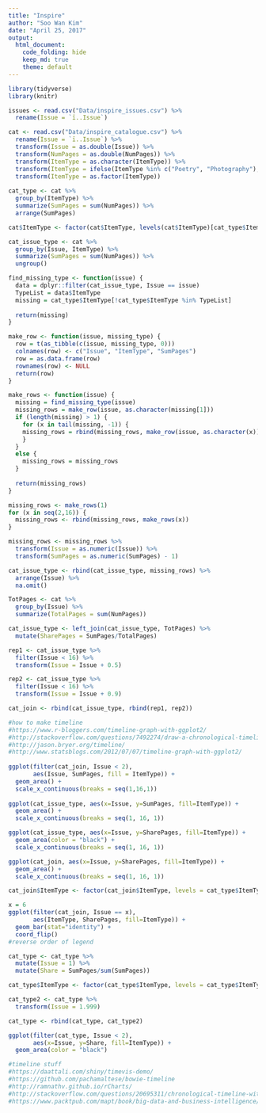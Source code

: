 ```yaml
---
title: "Inspire"
author: "Soo Wan Kim"
date: "April 25, 2017"
output:
  html_document:
    code_folding: hide
    keep_md: true
    theme: default
---
```


```r
library(tidyverse)
library(knitr)

issues <- read.csv("Data/inspire_issues.csv") %>%
  rename(Issue = `ï..Issue`)

cat <- read.csv("Data/inspire_catalogue.csv") %>%
  rename(Issue = `ï..Issue`) %>%
  transform(Issue = as.double(Issue)) %>%
  transform(NumPages = as.double(NumPages)) %>%
  transform(ItemType = as.character(ItemType)) %>%
  transform(ItemType = ifelse(ItemType %in% c("Poetry", "Photography"), "Art and Poetry", ItemType)) %>%
  transform(ItemType = as.factor(ItemType))
  
cat_type <- cat %>%
  group_by(ItemType) %>%
  summarize(SumPages = sum(NumPages)) %>%
  arrange(SumPages)

cat$ItemType <- factor(cat$ItemType, levels(cat$ItemType)[cat_type$ItemType])

cat_issue_type <- cat %>%
  group_by(Issue, ItemType) %>%
  summarize(SumPages = sum(NumPages)) %>%
  ungroup()

find_missing_type <- function(issue) {
  data = dplyr::filter(cat_issue_type, Issue == issue)
  TypeList = data$ItemType
  missing = cat_type$ItemType[!cat_type$ItemType %in% TypeList]
  
  return(missing)
}

make_row <- function(issue, missing_type) {
  row = t(as_tibble(c(issue, missing_type, 0)))
  colnames(row) <- c("Issue", "ItemType", "SumPages")
  row = as.data.frame(row)
  rownames(row) <- NULL
  return(row)
}

make_rows <- function(issue) {
  missing = find_missing_type(issue)
  missing_rows = make_row(issue, as.character(missing[1]))
  if (length(missing) > 1) {
    for (x in tail(missing, -1)) {
    missing_rows = rbind(missing_rows, make_row(issue, as.character(x)))
    }
  }
  else {
    missing_rows = missing_rows
  }
  
  return(missing_rows)
}

missing_rows <- make_rows(1)
for (x in seq(2,16)) {
  missing_rows <- rbind(missing_rows, make_rows(x))
}

missing_rows <- missing_rows %>%
  transform(Issue = as.numeric(Issue)) %>%
  transform(SumPages = as.numeric(SumPages) - 1)

cat_issue_type <- rbind(cat_issue_type, missing_rows) %>%
  arrange(Issue) %>%
  na.omit()

TotPages <- cat %>%
  group_by(Issue) %>%
  summarize(TotalPages = sum(NumPages))

cat_issue_type <- left_join(cat_issue_type, TotPages) %>%
  mutate(SharePages = SumPages/TotalPages)

rep1 <- cat_issue_type %>%
  filter(Issue < 16) %>%
  transform(Issue = Issue + 0.5)

rep2 <- cat_issue_type %>%
  filter(Issue < 16) %>%
  transform(Issue = Issue + 0.9)

cat_join <- rbind(cat_issue_type, rbind(rep1, rep2))

#how to make timeline
#https://www.r-bloggers.com/timeline-graph-with-ggplot2/
#http://stackoverflow.com/questions/7492274/draw-a-chronological-timeline-with-ggplot2
#http://jason.bryer.org/timeline/
#http://www.statsblogs.com/2012/07/07/timeline-graph-with-ggplot2/  
  
ggplot(filter(cat_join, Issue < 2),
       aes(Issue, SumPages, fill = ItemType)) + 
  geom_area() + 
  scale_x_continuous(breaks = seq(1,16,1))
  
ggplot(cat_issue_type, aes(x=Issue, y=SumPages, fill=ItemType)) + 
  geom_area() + 
  scale_x_continuous(breaks = seq(1, 16, 1))

ggplot(cat_issue_type, aes(x=Issue, y=SharePages, fill=ItemType)) + 
  geom_area(color = "black") + 
  scale_x_continuous(breaks = seq(1, 16, 1))

ggplot(cat_join, aes(x=Issue, y=SharePages, fill=ItemType)) + 
  geom_area() + 
  scale_x_continuous(breaks = seq(1, 16, 1))

cat_join$ItemType <- factor(cat_join$ItemType, levels = cat_type$ItemType)

x = 6
ggplot(filter(cat_join, Issue == x), 
       aes(ItemType, SharePages, fill=ItemType)) + 
  geom_bar(stat="identity") + 
  coord_flip()
#reverse order of legend

cat_type <- cat_type %>%
  mutate(Issue = 1) %>%
  mutate(Share = SumPages/sum(SumPages))

cat_type$ItemType <- factor(cat_type$ItemType, levels = cat_type$ItemType)

cat_type2 <- cat_type %>%
  transform(Issue = 1.999)

cat_type <- rbind(cat_type, cat_type2)

ggplot(filter(cat_type, Issue < 2), 
       aes(x=Issue, y=Share, fill=ItemType)) + 
  geom_area(color = "black")
```

```r
#timeline stuff
#https://daattali.com/shiny/timevis-demo/
#https://github.com/pachamaltese/bowie-timeline
#http://ramnathv.github.io/rCharts/
#http://stackoverflow.com/questions/20695311/chronological-timeline-with-points-in-time-and-format-date
#https://www.packtpub.com/mapt/book/big-data-and-business-intelligence/9781783989508/2/ch02lvl1sec34/generating-an-interactive-gantt/timeline-chart-in-r

```

